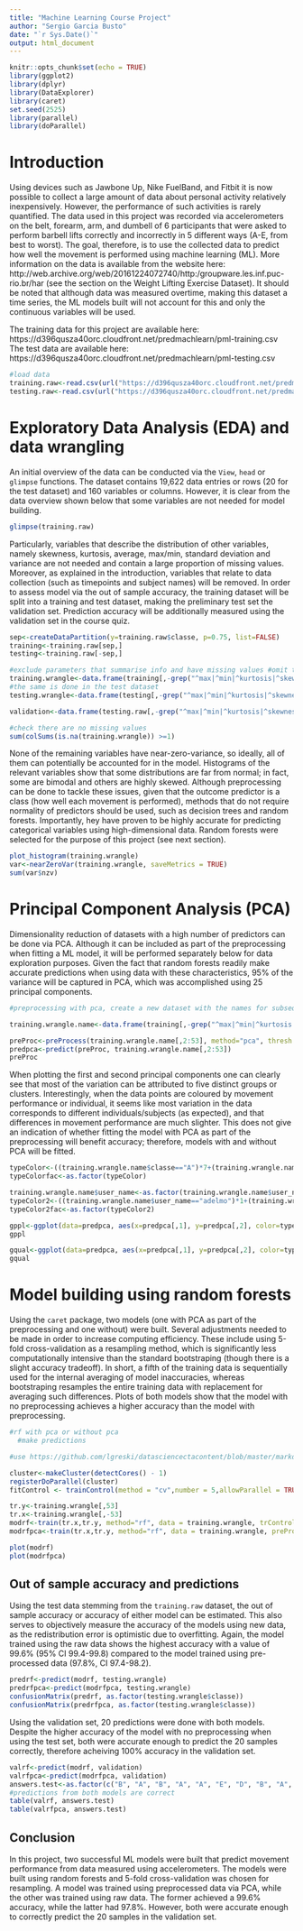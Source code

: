 ---
title: "Machine Learning Course Project"
author: "Sergio Garcia Busto"
date: "`r Sys.Date()`"
output: html_document
---

```{r setup, echo=FALSE, message=FALSE, results='hide'}
knitr::opts_chunk$set(echo = TRUE)
library(ggplot2)
library(dplyr)
library(DataExplorer)
library(caret)
set.seed(2525)
library(parallel)
library(doParallel)
```

# Introduction

Using devices such as Jawbone Up, Nike FuelBand, and Fitbit it is now possible to collect a large amount of data about personal activity relatively inexpensively. However, the performance of such activities is rarely quantified. The data used in this project was recorded via accelerometers on the belt, forearm, arm, and dumbell of 6 participants that were asked to perform barbell lifts correctly and incorrectly in 5 different ways (A-E, from best to worst). The goal, therefore, is to use the collected data to predict how well the movement is performed using machine learning (ML). More information on the data is available from the website here: http://web.archive.org/web/20161224072740/http:/groupware.les.inf.puc-rio.br/har (see the section on the Weight Lifting Exercise Dataset). It should be noted that although data was measured overtime, making this dataset a time series, the ML models built will not account for this and only the continuous variables will be used.

The training data for this project are available here:
https://d396qusza40orc.cloudfront.net/predmachlearn/pml-training.csv
The test data are available here:
https://d396qusza40orc.cloudfront.net/predmachlearn/pml-testing.csv


```{r}
#load data
training.raw<-read.csv(url("https://d396qusza40orc.cloudfront.net/predmachlearn/pml-training.csv"))
testing.raw<-read.csv(url("https://d396qusza40orc.cloudfront.net/predmachlearn/pml-testing.csv"))
```

# Exploratory Data Analysis (EDA) and data wrangling

An initial overview of the data can be conducted via the `View`, `head` or `glimpse` functions. The dataset contains 19,622 data entries or rows (20 for the test dataset) and 160 variables or columns. However, it is clear from the data overview shown below that some variables are not needed for model building. 

```{r}
glimpse(training.raw)
```

Particularly, variables that describe the distribution of other variables, namely skewness, kurtosis, average, max/min, standard deviation and variance are not needed and contain a large proportion of missing values. Moreover, as explained in the introduction, variables that relate to data collection (such as timepoints and subject names) will be removed. In order to assess model via the out of sample accuracy, the training dataset will be split into a training and test dataset, making the preliminary test set the validation set. Prediction accuracy will be additionally measured using the validation set in the course quiz.

```{r}
sep<-createDataPartition(y=training.raw$classe, p=0.75, list=FALSE)
training<-training.raw[sep,]
testing<-training.raw[-sep,]
```

```{r}
#exclude parameters that summarise info and have missing values #omit time and index
training.wrangle<-data.frame(training[,-grep("^max|^min|^kurtosis|^skewness|^amplitude|^var|^stddev|^avg|^new|^num|^cvtd|^raw_timestamp|^X|^user_name", colnames(training))])
#the same is done in the test dataset
testing.wrangle<-data.frame(testing[,-grep("^max|^min|^kurtosis|^skewness|^amplitude|^var|^stddev|^avg|^new|^num|^cvtd|^raw_timestamp|^X|^user_name", colnames(testing))])

validation<-data.frame(testing.raw[,-grep("^max|^min|^kurtosis|^skewness|^amplitude|^var|^stddev|^avg|^new|^num|^cvtd|^raw_timestamp|^X|^user_name|^problem_id", colnames(testing.raw))])

#check there are no missing values
sum(colSums(is.na(training.wrangle)) >=1)
```

None of the remaining variables have near-zero-variance, so ideally, all of them can potentially be accounted for in the model. Histograms of the relevant variables show that some distributions are far from normal; in fact, some are bimodal and others are highly skewed. Although preprocessing can be done to tackle these issues, given that the outcome predictor is a class (how well each movement is performed), methods that do not require normality of predictors should be used, such as decision trees and random forests. Importantly, hey have proven to be highly accurate for predicting categorical variables using high-dimensional data. Random forests were selected for the purpose of this project (see next section).

```{r}
plot_histogram(training.wrangle)
var<-nearZeroVar(training.wrangle, saveMetrics = TRUE)
sum(var$nzv)
```

# Principal Component Analysis (PCA)

Dimensionality reduction of datasets with a high number of predictors can be done via PCA. Although it can be included as part of the preprocessing when fitting a ML model, it will be performed separately below for data exploration purposes. Given the fact that random forests readily make accurate predictions when using data with these characteristics, 95% of the variance will be captured in PCA, which was accomplished using 25 principal components.

```{r}
#preprocessing with pca, create a new dataset with the names for subsequent exploration

training.wrangle.name<-data.frame(training[,-grep("^max|^min|^kurtosis|^skewness|^amplitude|^var|^stddev|^avg|^new|^num|^cvtd|^raw_timestamp|^X", colnames(training))])

preProc<-preProcess(training.wrangle.name[,2:53], method="pca", thresh = 0.95)
predpca<-predict(preProc, training.wrangle.name[,2:53])
preProc
```

When plotting the first and second principal components one can clearly see that most of the variation can be attributed to five distinct groups or clusters. Interestingly, when the data points are coloured by movement performance or individual, it seems like most variation in the data corresponds to different individuals/subjects (as expected), and that differences in movement performance are much slighter. This does not give an indication of whether fitting the model with PCA as part of the preprocessing will benefit accuracy; therefore, models with and without PCA will be fitted.

```{r}
typeColor<-((training.wrangle.name$classe=="A")*7+(training.wrangle.name$classe=="E")*11+(training.wrangle.name$classe=="B")*8+(training.wrangle.name$classe=="C")*9+(training.wrangle.name$classe=="D")*10)
typeColorfac<-as.factor(typeColor)

training.wrangle.name$user_name<-as.factor(training.wrangle.name$user_name)
typeColor2<-((training.wrangle.name$user_name=="adelmo")*1+(training.wrangle.name$user_name=="carlitos")*5+(training.wrangle.name$user_name=="charles")*2+(training.wrangle.name$user_name=="eurico")*3+(training.wrangle.name$user_name=="jeremy")*4+(training.wrangle.name$user_name=="pedro")*6)
typeColor2fac<-as.factor(typeColor2)

gppl<-ggplot(data=predpca, aes(x=predpca[,1], y=predpca[,2], color=typeColor2fac))+geom_point(size=3, alpha=0.2)+labs(title="PCA by subjects", x="PC1", y="PC2", color="Individual")+scale_color_manual(labels=c("Adelmo",  "Charles", "Eurico", "Jeremy","Carlitos", "Pedro"), values = c(1, 2, 3,4,5,6))
gppl

gqual<-ggplot(data=predpca, aes(x=predpca[,1], y=predpca[,2], color=typeColorfac))+geom_point(size=3, alpha=0.2)+labs(title="PCA by movement performance", x="PC1", y="PC2", color="Grade")+scale_color_manual(labels=c("A",  "B", "C", "D","E"), values = c(11,12,9,10,7))
gqual
```

# Model building using random forests

Using the `caret` package, two models (one with PCA as part of the preprocessing and one without) were built. Several adjustments needed to be made in order to increase computing efficiency. These include using 5-fold cross-validation as a resampling method, which is significantly less computationally intensive than the standard bootstraping (though there is a slight accuracy tradeoff). In short, a fifth of the training data is sequentially used for the internal averaging of model inaccuracies, whereas bootstraping resamples the entire training data with replacement for averaging such differences. Plots of both models show that the model with no preprocessing achieves a higher accuracy than the model with preprocessing.

```{r}
#rf with pca or without pca
  #make predictions

#use https://github.com/lgreski/datasciencectacontent/blob/master/markdown/pml-randomForestPerformance.md to improve processing time, if not it's impossible

cluster<-makeCluster(detectCores() - 1)
registerDoParallel(cluster)
fitControl <- trainControl(method = "cv",number = 5,allowParallel = TRUE)

tr.y<-training.wrangle[,53]
tr.x<-training.wrangle[,-53]
modrf<-train(tr.x,tr.y, method="rf", data = training.wrangle, trControl = fitControl)
modrfpca<-train(tr.x,tr.y, method="rf", data = training.wrangle, preProcess = "pca", trControl = fitControl)

plot(modrf)
plot(modrfpca)
```


## Out of sample accuracy and predictions

Using the test data stemming from the `training.raw` dataset, the out of sample accuracy or accuracy of either model can be estimated. This also serves to objectively measure the accuracy of the models using new data, as the redistribution error is optimistic due to overfitting. Again, the model trained using the raw data shows the highest accuracy with a value of 99.6% (95% CI 99.4-99.8) compared to the model trained using pre-processed data (97.8%, CI 97.4-98.2). 

```{r}
predrf<-predict(modrf, testing.wrangle)
predrfpca<-predict(modrfpca, testing.wrangle)
confusionMatrix(predrf, as.factor(testing.wrangle$classe))
confusionMatrix(predrfpca, as.factor(testing.wrangle$classe))
```

Using the validation set, 20 predictions were done with both models. Despite the higher accuracy of the model with no preprocessing when using the test set, both were accurate enough to predict the 20 samples correctly, therefore acheiving 100% accuracy in the validation set.

```{r}
valrf<-predict(modrf, validation)
valrfpca<-predict(modrfpca, validation)
answers.test<-as.factor(c("B", "A", "B", "A", "A", "E", "D", "B", "A", "A","B", "C", "B", "A", "E", "E", "A", "B", "B", "B"))
#predictions from both models are correct
table(valrf, answers.test)
table(valrfpca, answers.test)
```

## Conclusion

In this project, two successful ML models were built that predict movement performance from data measured using accelerometers. The models were built using random forests and 5-fold cross-validation was chosen for resampling. A model was trained using preprocessed data via PCA, while the other was trained using raw data. The former achieved a 99.6% accuracy, while the latter had 97.8%. However, both were accurate enough to correctly predict the 20 samples in the validation set.